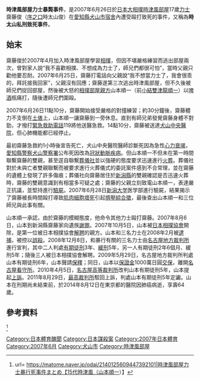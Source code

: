{{Unreferenced|time=2018-12-09T15:03:58+00:00}}
{{japanese|japanese=時津風部屋力士暴行死事件|kana=ときつかぜべやりきしぼうこうしじけん|romaji=}}
{{japanese|japanese=時太山リンチ死事件|kana=ときたいざんリンチしじけん|romaji=}}
'''時津風部屋力士暴斃事件'''，是2007年6月26日於[[日本|日本]][[大相撲|大相撲]][[時津風部屋|時津風部屋]]17歲[[力士|力士]]齋藤俊（[[序之口|序之口]]時太山俊）在[[愛知縣|愛知縣]][[犬山市|犬山市]][[宿舍|宿舍]]內遭受毆打致死的事件，又稱為'''時太山私刑致死事件'''。

==始末==
齋藤俊於2007年4月加入時津風部屋學習[[相撲|相撲]]，但因不堪嚴格練習而逃出部屋兩次，曾對家人說“我不喜歡相撲、不想成為力士了，師兄們都很可怕”，當時父親只勸他要忍耐。2007年6月25日，齋藤打電話向父親說“我不想當力士了，我會很乖的，拜託接我回家”，父親沒有回應；齋藤遂第三次逃出時津風部屋，但不久後被師兄們捉回部屋，然後被大怒的[[相撲部屋|相撲部屋]][[親方|親方]]山本順一（前[[小結|小結]][[雙津龍順一|雙津龍順一]]）以[[啤酒|啤酒]]瓶痛打，隨後遭師兄們圍毆。

2007年6月26日11點10分，齋藤開始接受嚴格的對撞練習；約30分鐘後，齋藤體力不支倒在[[土俵|土俵]]上，山本順一讓齋藤到一旁休息。直到有師兄弟發覺齋藤身體不對勁，才撥打[[緊急救助電話|緊急救助電話]]119將他送醫急救。14點10分，齋藤被送達[[犬山中央醫院|犬山中央醫院]]，但心肺機能都已經停止。 

最初齋藤急救約1小時後宣告死亡，犬山中央醫院醫師診斷死因為急性[[心力衰竭|心力衰竭]]，[[愛知縣警察|愛知縣警察]][[犬山警察署|犬山警察署]]公布死因改為[[冠狀動脈疾病|冠狀動脈疾病]]。但山本順一不但未在第一時間聯繫齋藤的雙親，甚至逕自聯繫[[葬儀社|葬儀社]]並以強硬的態度要求迅速進行[[火葬|火葬]]。葬儀社對於未與亡者雙親聯繫而被要求進行火葬儀式的委託案件感到不合常理，並在齋藤的遺體上發現了許多傷痕；葬儀社向齋藤居住於[[新潟縣|新潟縣]]的雙親確認是否迅速火葬時，齋藤的雙親意識到有相當多可疑之處；齋藤的父親立刻致電山本順一，表達嚴正抗議，並堅持進行[[驗屍|驗屍]]。2007年6月28日[[新潟大学|新潟大学]]医学部進行驗屍，結果揭示了齋藤被長時間毆打導致[[肌肉細胞|肌肉細胞]][[壞死|壞死]]引起[[擠壓綜合徵|擠壓綜合徵]]，最後查出山本順一和三位師兄與此事有關。

山本順一承認，由於齋藤的模糊態度，他命令其他力士毆打齋藤。2007年8月6日，山本到新潟縣齋藤家向遺族[[謝罪|謝罪]]。2007年10月5日，山本被[[日本相撲協會|日本相撲協會]]開除，是第一位被日本相撲協會[[解聘|解聘]]的親方。山本和三名力士在2008年2月被[[逮捕|逮捕]]，被控以[[誤殺|誤殺]]。2008年12月8日，和暴行有關的三名力士由[[名古屋地方裁判所|名古屋地方裁判所]]進行宣判，其中二人判處[[有期徒刑|有期徒刑]]3年、[[緩刑|緩刑]]5年，另一人有期徒刑2年6個月、緩刑5年；隨後三人被日本相撲協會解聘。2009年5月29日，名古屋地方裁判所判處山本有期徒刑6年，山本聲請[[保釋|保釋]]；同日，山本以[[保證金|保證金]]1000萬日圓[[交保|交保]]，離開[[名古屋看守所|名古屋看守所]]。2010年4月5日，[[名古屋高等裁判所|名古屋高等裁判所]]改判山本有期徒刑5年，山本提起[[上訴|上訴]]。2011年8月29日，[[最高裁判所|最高裁判所]]駁回上訴，判處山本有期徒刑5年定讞。山本在刑期尚未結束前，於2014年8月12日在東京都的醫院因肺癌病逝，享壽64歲。

== 參考資料 ==
<ref>url= https://matome.naver.jp/odai/2140125609447392101|時津風部屋力士暴行死事件まとめ【15代時津風（山本順一）】{{Dead link|date=2019年11月 |bot=InternetArchiveBot |fix-attempted=yes }}</ref>

{{相撲}}
[[Category:日本體育醜聞|Category:日本體育醜聞]]
[[Category:日本謀殺案|Category:日本謀殺案]]
[[Category:2007年日本體育|Category:2007年日本體育]]
[[Category:2007年6月|Category:2007年6月]]
[[Category:犬山市|Category:犬山市]]
[[Category:時津風部屋|Category:時津風部屋]]